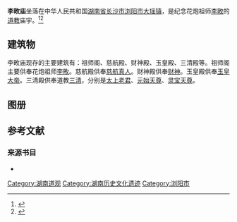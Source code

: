 {{Infobox religious building
| 名字          = 李畋庙
| 图片          = Li Tian Temple, 20 September 2020F.jpg
| 图片说明      = 李畋庙
| 地图          = China Hunan
| 地图说明      = 李畋庙在湖南省的位置。
| 坐标          = {{coord|27.995336|N|113.730984|E|format=dms|type:landmark_region:CN|display=it}}
| 宗教          = [[道教|道教]]
| 位置          = {{CHN}}[[湖南省|湖南省]][[长沙市|长沙市]][[浏阳市|浏阳市]]大瑶镇
| 神            = [[玉皇大帝|玉皇大帝]]、[[元始天尊|元始天尊]]、[[太上老君|太上老君]]、[[灵宝天尊|灵宝天尊]]、[[李畋|李畋]]
| 派别          = 
| 节日          = 
| 开光年份      = 
| 状态          = 
| 领导          = 
| 官方网站      = 
| 建筑师        = 
| 建筑类型      = 
| 建筑风格      = [[中國建築|中国建筑]]
| 建筑材料      = 砖头和水泥
| 建立者        = 
| 资助者        = 
| 总承包商      = 
| 建立日期      = 
| 奠基          = 
| 竣工          = 
| 建设成本      = 
| 毁坏          = 
| 官方名称1     = 
| 类型1         = 
| 标准1         =
| 指定日期1     = 
| 父列表1       = 
| 参考编号1     = 
| 官方名称2     = 
| 类型2         = 
| 标准2         =
| 指定日期2     = 
| 父列表2       = 
| 参考编号2     = 
}}
'''李畋庙'''坐落在中华人民共和国[[湖南省|湖南省]][[长沙市|长沙市]][[浏阳市|浏阳市]][[大瑶镇|大瑶镇]]，是纪念花炮祖师[[李畋|李畋]]的[[道教|道教]]庙宇。<ref>{{cite news |author1=陈先枢 |author2=杨里昂 |author3=彭国梁 |title=《长沙百景》之李畋公园 花炮始祖的传说 |url=https://new.qq.com/omn/20190921/20190921A0CYEO00.html?pc |accessdate=2020-10-02 |work=腾讯网 |date=2019-09-21}}</ref><ref>{{cite news |author1=汪衡 |title=大瑶镇：璀璨绽放，惊艳世界 |url=https://hn.rednet.cn/content/2019/10/29/6172034.html |accessdate=2020-10-02 |work=红网 |date=2019-10-29 |archive-date=2019-11-05 |archive-url=https://web.archive.org/web/20191105190356/https://hn.rednet.cn/content/2019/10/29/6172034.html |dead-url=no }}</ref>

==建筑物==
李畋庙现存的主要建筑有：祖师阁、慈航殿、财神殿、玉皇殿、三清殿等。祖师阁主要供奉花炮祖师[[李畋|李畋]]。慈航殿供奉[[慈航真人|慈航真人]]。财神殿供奉[[财神|财神]]。玉皇殿供奉[[玉皇大帝|玉皇大帝]]。三清殿供奉道教[[三清|三清]]，分别是[[太上老君|太上老君]]、[[元始天尊|元始天尊]]、[[灵宝天尊|灵宝天尊]]。

==图册==
{{multiple image
| align     = center
| direction = horizontal 
| width     = 250
| header    = 
| image1    = Li Tian Temple, 20 September 2020J.jpg
| caption1  = 祖师阁。
| image2    = Li Tian Temple, 20 September 2020N.jpg
| caption2  = 玉皇殿。
| image3    = Li Tian Temple, 20 September 2020L.jpg
| caption3  = 三清殿。
}}

==参考文献==
{{reflist}}
{{Commons category|Li Tian Temple}}

===来源书目===
*{{cite book|language=|author= |title=《浏阳县志》 |year=1994 |publisher=中国城市出版社 |location=北京市 |pages= |isbn=7-5074-0588-5 }}

{{DEFAULTSORT:Li李畋庙}}
[[Category:湖南道观|Category:湖南道观]]
[[Category:湖南历史文化遗迹|Category:湖南历史文化遗迹]]
[[Category:浏阳市|Category:浏阳市]]